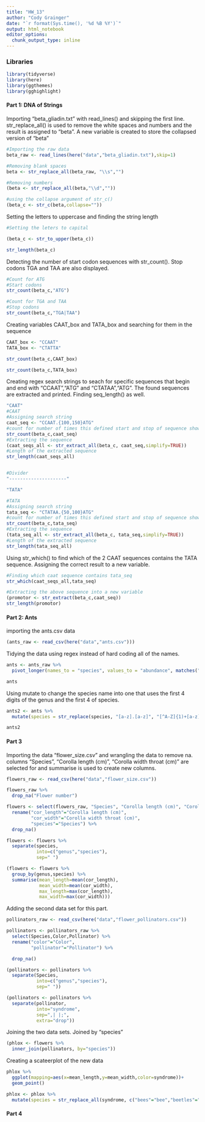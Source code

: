 ```yaml
---
title: "HW_13"
author: "Cody Grainger"
date: "`r format(Sys.time(), '%d %B %Y')`"
output: html_notebook
editor_options: 
  chunk_output_type: inline
---
```


### Libraries
```r
library(tidyverse)
library(here)
library(ggthemes)
library(gghighlight)
```

#### Part 1: DNA of Strings

Importing "beta_gliadin.txt" with read_lines() and skipping the first line. str_replace_all() is used to remove the white spaces and numbers and the result is assigned to "beta". A new variable is created to store the collapsed version of "beta"
```r
#Importing the raw data
beta_raw <- read_lines(here("data","beta_gliadin.txt"),skip=1)

#Removing blank spaces
beta <- str_replace_all(beta_raw, "\\s","")

#Removing numbers
(beta <- str_replace_all(beta,"\\d",""))

#using the collapse argument of str_c()
(beta_c <- str_c(beta,collapse=""))
```

Setting the letters to uppercase and finding the string length
```r
#Setting the leters to capital

(beta_c <- str_to_upper(beta_c))

str_length(beta_c)

```

Detecting the number of start codon sequences with str_count(). Stop codons TGA and TAA are also displayed.
```r
#Count for ATG
#Start codons
str_count(beta_c,"ATG")

#Count for TGA and TAA
#Stop codons
str_count(beta_c,"TGA|TAA")
```

Creating variables CAAT_box and TATA_box and searching for them in the sequence
```r
CAAT_box <- "CCAAT"
TATA_box <- "CTATTA"

str_count(beta_c,CAAT_box)

str_count(beta_c,TATA_box)
```

Creating regex search strings to seach for specific sequences that begin and end with "CCAAT","ATG" and "CTATAA","ATG". The found sequences are extracted and printed. Finding seq_length() as well.
```r
"CAAT"
#CAAT
#Assigning search string
caat_seq <- "CCAAT.{100,150}ATG"
#count for number of times this defined start and stop of sequence shows up
str_count(beta_c,caat_seq)
#Extracting the sequence
(caat_seqs_all <- str_extract_all(beta_c, caat_seq,simplify=TRUE))
#Length of the extracted sequence
str_length(caat_seqs_all)


#Divider
"---------------------"

"TATA"

#TATA
#Assigning search string
tata_seq <- "CTATAA.{50,100}ATG"
#count for number of times this defined start and stop of sequence shows up
str_count(beta_c,tata_seq)
#Extracting the sequence
(tata_seq_all <- str_extract_all(beta_c, tata_seq,simplify=TRUE))
#Length of the extracted sequence
str_length(tata_seq_all)
```
Using str_which() to find which of the 2 CAAT sequences contains the TATA sequence. Assigning the correct result to a new variable.
```r
#Finding which caat sequence contains tata_seq
str_which(caat_seqs_all,tata_seq)

#Extracting the above sequence into a new variable
(promotor <- str_extract(beta_c,caat_seq))
str_length(promotor)
```


#### Part 2: Ants

importing the ants.csv data
```r
(ants_raw <- read_csv(here("data","ants.csv")))
```

Tidying the data using regex instead of hard coding all of the names.
```r
ants <- ants_raw %>%
  pivot_longer(names_to = "species", values_to = "abundance", matches("[A-Z].[a-z]", ignore.case = FALSE))

ants
```

Using mutate to change the species name into one that uses the first 4 digits of the genus and the first 4 of species.
```r
ants2 <- ants %>%
  mutate(species = str_replace(species, "[a-z].[a-z]", "[^A-Z]{1)+[a-z]{3}+"))

ants2
```

#### Part 3

Importing the data "flower_size.csv" and wrangling the data to remove na. columns "Species", "Corolla length (cm)", "Corolla width throat (cm)" are selected for and summarise is used to create new columns.
```r
flowers_raw <- read_csv(here("data","flower_size.csv"))

flowers_raw %>%
  drop_na("Flower number")

flowers <- select(flowers_raw, "Species", "Corolla length (cm)", "Corolla width throat (cm)") %>%
  rename("cor_length"="Corolla length (cm)",
         "cor_width"="Corolla width throat (cm)",
         "species"="Species") %>%
  drop_na()

flowers <- flowers %>%
  separate(species,
           into=c("genus","species"),
           sep=" ")

(flowers <- flowers %>%
  group_by(genus,species) %>%
  summarise(mean_length=mean(cor_length),
            mean_width=mean(cor_width),
            max_length=max(cor_length),
            max_width=max(cor_width)))
```

Adding the second data set for this part.
```r
pollinators_raw <- read_csv(here("data","flower_pollinators.csv"))

pollinators <- pollinators_raw %>%
  select(Species,Color,Pollinator) %>%
  rename("color"="Color",
         "pollinator"="Pollinator") %>%

  drop_na()

(pollinators <- pollinators %>%
  separate(Species,
           into=c("genus","species"),
           sep=" "))

(pollinators <- pollinators %>%
  separate(pollinator,
           into="syndrome",
           sep=",| |;",
           extra="drop"))
```

Joining the two data sets. Joined by "species"
```r
(phlox <- flowers %>%
  inner_join(pollinators, by="species"))
```

Creating a scateerplot of the new data
```r
phlox %>%
  ggplot(mapping=aes(x=mean_length,y=mean_width,color=syndrome))+
  geom_point()

phlox <- phlox %>%
  mutate(species = str_replace_all(syndrome, c("bees"="bee","beetles"="beetle")))
```


#### Part 4

